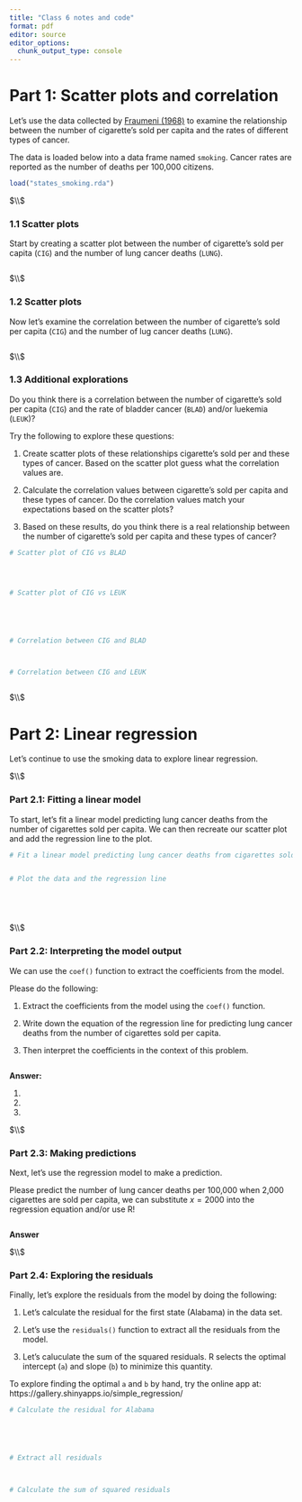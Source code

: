 ---
title: "Class 6 notes and code"
format: pdf
editor: source
editor_options: 
  chunk_output_type: console
---






# Part 1: Scatter plots and correlation


Let's use the data collected by [Fraumeni (1968)](https://academic.oup.com/jnci/article/41/5/1205/903436) 
to examine the relationship between the number of cigarette's sold per capita
and the rates of different types of cancer. 

The data is loaded below into a data frame named `smoking`. Cancer rates are 
reported as the number of deaths per 100,000 citizens. 


```{r smoking_data}

load("states_smoking.rda")

```




$\\$





### 1.1 Scatter plots

Start by creating a scatter plot between the number of cigarette's sold per 
capita (`CIG`) and the number of lung cancer deaths (`LUNG`). 


```{r smoking_scatter_plot}





```



$\\$




### 1.2 Scatter plots

Now let's examine the correlation between the number of cigarette's sold per 
capita (`CIG`) and the number of lug cancer deaths (`LUNG`). 

```{r smoking_correlation}




```




$\\$



### 1.3 Additional explorations

Do you think there is a correlation between the number of cigarette's sold per
capita (`CIG`) and the rate of bladder cancer (`BLAD`) and/or luekemia (`LEUK`)?

Try the following to explore these questions:

1. Create scatter plots of these relationships cigarette's sold per and these 
types of cancer. Based on the scatter plot guess what the correlation values are.

2. Calculate the correlation values between cigarette's sold per capita and these
types of cancer. Do the correlation values match your expectations based on the
scatter plots?

3. Based on these results, do you think there is a real relationship between the
number of cigarette's sold per capita and these types of cancer?



```{r smoking_additional_explorations}

# Scatter plot of CIG vs BLAD




# Scatter plot of CIG vs LEUK





# Correlation between CIG and BLAD



# Correlation between CIG and LEUK



```






$\\$







# Part 2: Linear regression


Let's continue to use the smoking data to explore linear regression.


$\\$



### Part 2.1: Fitting a linear model

To start, let's fit a linear model predicting lung cancer deaths from the number of
cigarettes sold per capita. We can then recreate our scatter plot and add the regression
line to the plot.


```{r linear_regression}

# Fit a linear model predicting lung cancer deaths from cigarettes sold


# Plot the data and the regression line






```




$\\$





### Part 2.2: Interpreting the model output

We can use the `coef()` function to extract the coefficients from the model.

Please do the following:

1. Extract the coefficients from the model using the `coef()` function.

2. Write down the equation of the regression line 
for predicting lung cancer deaths from the number of cigarettes sold per capita. 

3. Then interpret the coefficients in the context of this problem.



```{r linear_regression_coefficients}



```

**Answer:**

1.



2. 



3. 






$\\$





### Part 2.3: Making predictions


Next, let's use the regression model to make a prediction.

Please predict the number of lung cancer deaths per 100,000 when 2,000
cigarettes are sold per capita, we can substitute $x = 2000$ into the regression
equation and/or use R! 


```{r linear_regression_prediction}






```




**Answer**







$\\$






### Part 2.4: Exploring the residuals


Finally, let's explore the residuals from the model by doing the following:

1. Let's calculate the residual for the first state (Alabama) in the data set.

2. Let's use the `residuals()` function to extract all the residuals from the model.

3. Let's caluculate the sum of the squared residuals. R selects the optimal 
intercept (`a`) and slope (`b`) to minimize this quantity. 

To explore finding the optimal `a` and `b` by hand, try the online app at: https://gallery.shinyapps.io/simple_regression/




```{r linear_regression_residuals}

# Calculate the residual for Alabama





# Extract all residuals



# Calculate the sum of squared residuals



```


     



